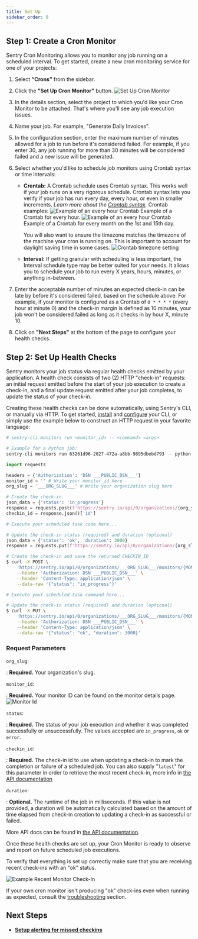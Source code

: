 ```yaml
---
title: Set Up
sidebar_order: 0
---
```


## Step 1: Create a Cron Monitor

Sentry Cron Monitoring allows you to monitor any job running on a scheduled interval. To get started, create a new cron monitoring service for one of your projects:

1. Select **“Crons”** from the sidebar.

2. Click the **"Set Up Cron Monitor"** button.
   ![Set Up Cron Monitor](cron-setup.png)

3. In the details section, select the project to which you'd like your Cron Monitor to be attached. That's where you'll see any job execution issues.

4. Name your job. For example, "Generate Daily Invoices".

5. In the configuration section, enter the maximum number of minutes allowed for a job to run before it's considered failed. For example, if you enter 30, any job running for more than 30 minutes will be considered failed and a new issue will be generated.

6. Select whether you'd like to schedule job monitors using Crontab syntax or time intervals:

   - **Crontab:** A Crontab schedule uses Crontab syntax. This works well if your job runs on a very rigorous schedule. Crontab syntax lets you verify if your job has run every day, every hour, or even in smaller increments. _Learn more about the [Crontab syntax](https://en.wikipedia.org/wiki/Cron)._ Crontab examples:
     ![Example of an every hour Crontab](cron-setup-crontab-example-1.png)
     Example of a Crontab for every hour.
     ![Example of an every hour Crontab](cron-setup-crontab-example-2.png)
     Example of a Crontab for every month on the 1st and 15th day.

     You will also want to ensure the timezone matches the timezone of the machine your cron is running on. This is important to account for daylight saving time in some cases.
     ![Crontab timezone setting](cron-setup-crontab-timezone.png)

   - **Interval:** If getting granular with scheduling is less important, the Interval schedule type may be better suited for your needs. It allows you to schedule your job to run every X years, hours, minutes, or anything in-between.

7. Enter the acceptable number of minutes an expected check-in can be late by before it's considered failed, based on the schedule above. For example, if your monitor is configured as a Crontab of `0 * * * *` (every hour at minute 0) and the check-in margin is defined as 10 minutes, your job won't be considered failed as long as it checks in by hour X, minute 10.

8. Click on **"Next Steps"** at the bottom of the page to configure your health checks.

## Step 2: Set Up Health Checks

Sentry monitors your job status via regular health checks emitted by your application. A health check consists of two (2) HTTP "check-in" requests: an initial request emitted before the start of your job execution to create a check-in, and a final update request emitted after your job completes, to update the status of your check-in.

Creating these health checks can be done automatically, using Sentry's CLI, or manually via HTTP. To get started, [install](/product/cli/installation) and [configure](/product/cli/configuration) your CLI, or simply use the example below to construct an HTTP request in your favorite language:

```bash {tabTitle: CLI}
# sentry-cli monitors run <monitor_id> -- <command> <args>

# Example for a Python job:
sentry-cli monitors run 63261d96-2027-472a-a8bb-9895dbebd793 -- python path/to/file.py
```

```python
import requests

headers = {'Authorization': 'DSN ___PUBLIC_DSN___'}
monitor_id = '' # Write your monitor_id here
org_slug = '___ORG_SLUG___' # Write your organization slug here

# Create the check-in
json_data = {'status': 'in_progress'}
response = requests.post(f'https://sentry.io/api/0/organizations/{org_slug}/monitors/{monitor_id}/checkins/', headers=headers, json=json_data)
checkin_id = response.json()['id']

# Execute your scheduled task code here...

# Update the check-in status (required) and duration (optional)
json_data = {'status': 'ok', 'duration': 3000}
response = requests.put(f'https://sentry.io/api/0/organizations/{org_slug}/monitors/{monitor_id}/checkins/{checkin_id}/', headers=headers, json=json_data)
```

```bash {tabTitle: curl}
# Create the check-in and save the returned CHECKIN_ID
$ curl -X POST \
    'https://sentry.io/api/0/organizations/___ORG_SLUG___/monitors/{MONITOR_ID}/checkins/' \
    --header 'Authorization: DSN ___PUBLIC_DSN___' \
    --header 'Content-Type: application/json' \
    --data-raw '{"status": "in_progress"}'

# Execute your scheduled task command here...

# Update the check-in status (required) and duration (optional)
$ curl -X PUT \
    'https://sentry.io/api/0/organizations/___ORG_SLUG___/monitors/{MONITOR_ID}/checkins/{CHECKIN_ID}/' \
    --header 'Authorization: DSN ___PUBLIC_DSN___' \
    --header 'Content-Type: application/json' \
    --data-raw '{"status": "ok", "duration": 3000}'
```

### Request Parameters

`org_slug`:

: **Required.** Your organization's slug.

`monitor_id`:

: **Required.** Your monitor ID can be found on the monitor details page.
![Monitor Id](cron-id-example.png)

`status`:

: **Required.** The status of your job execution and whether it was completed successfully or unsuccessfully. The values accepted are `in_progress`, `ok` or `error`.

`checkin_id`:

: **Required.** The check-in id to use when updating a check-in to mark the completion or failure of a scheduled job. You can also supply "`latest`" for this parameter in order to retrieve the most recent check-in, more info in [the API documentation](/api/crons/update-a-checkin/)

`duration`:

: **Optional.** The runtime of the job in milliseconds. If this value is not provided, a duration will be automatically calculated based on the amount of time elapsed from check-in creation to updating a check-in as successful or failed.

More API docs can be found in [the API documentation](/api/crons/).

Once these health checks are set up, your Cron Monitor is ready to observe and report on future scheduled job executions.

To verify that everything is set up correctly make sure that you are receiving recent check-ins with an "ok" status.

![Example Recent Monitor Check-In](cron-recent-checkin.png)

If your own cron monitor isn't producing "ok" check-ins even when running as expected, consult the [troubleshooting](/product/crons/troubleshooting/) section.

## Next Steps

- **[Setup alerting for missed checkins](../alerts/)**
